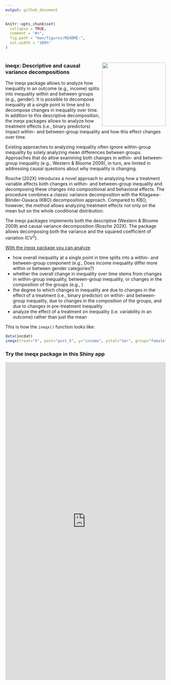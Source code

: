 ```yaml
---
output: github_document
---
```


<!-- README.md is generated from README.Rmd. Please edit that file -->

```r
knitr::opts_chunk$set(
  collapse = TRUE,
  comment = "#>",
  fig.path = "man/figures/README-",
  out.width = "100%"
)
```

# <img src="man/figures/ineqx-hexagon.png" width="200" align="right" />

### ineqx: Descriptive and causal variance decompositions

The ineqx package allows to analyze how inequality in an outcome (e.g., income) splits into inequality within and between groups (e.g., gender). It is possible to decompose inequality at a single point in time and to decompose changes in inequality over time. In addition to this descriptive decomposition, the ineqx packages allows to analyze how treatment effects (i.e., binary predictors) impact within- and between-group inequality and how this effect changes over time.

Existing approaches to analyzing inequality often ignore within-group inequality by solely analyzing mean differences between groups. Approaches that do allow examining both changes in within- and between-group inequality (e.g., Western & Bloome 2009), in turn, are limited in addressing causal questions about why inequality is changing. 

Rosche (202X) introduces a novel approach to analyzing how a treatment variable affects both changes in within- and between-group inequality and decomposing these changes into compositional and behavioral effects. The procedure combines a classic variance decomposition with the Kitagawa-Blinder-Oaxaca (KBO) decomposition approach. Compared to KBO, however, the method allows analyzing treatment effects not only on the mean but on the whole conditional distribution. 

The ineqx packages implements both the descriptive (Western & Bloome 2009) and causal variance decomposition (Rosche 202X). The package allows decomposing both the variance and the squared coefficient of variation ($\text{CV}^{2}$).

<u>With the ineqx package you can analyze</u>

- how overall inequality at a single point in time splits into a within- and between-group component (e.g., Does income inequality differ more within or between gender categories?)
- whether the overall change in inequality over time stems from changes in within-group inequality, between-group inequality, or changes in the composition of the groups (e.g., )
- the degree to which changes in inequality are due to changes in the effect of a treatment (i.e., binary predictor) on within- and between-group inequality, due to changes in the composition of the groups, and due to changes in pre-treatment inequality
- analyze the effect of a treatment on inequality (i.e. variability in an outcome) rather than just the mean

This is how the ```ineqx()``` function looks like:

``` r 
data(incdat)
ineqx(treat="X", post="post_X", y="income", ystat="Var", group="female", time="year", ref=1990, dat)
```

### Try the ineqx package in this Shiny app

<style>
iframe {
  width: 100%;
  height: 1000px;
  border: none;
}
</style>

<iframe src="https://benrosche.shinyapps.io/ineqx-app/" />

### Developers

I welcome contributions to the package! Feel free to submit changes for review or contact me if you have any questions.

### Issues or Feature Requests
If you would like to log an issue or submit a feature request, please create a new issue or comment on an existing issue on [GitHub Issues](https://github.com/benrosche/ineqx/issues) on this repo.

### Changelog
See [NEWS.md](https://github.com/benrosche/ineqx/news/index.html) for the package changelog.

More information can be found [here](http://benrosche.com/projects/ineqx/)
